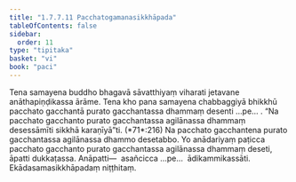 ```yaml
---
title: "1.7.7.11 Pacchatogamanasikkhāpada"
tableOfContents: false
sidebar:
  order: 11
type: "tipitaka"
basket: "vi"
book: "paci"
---
```



<DynamicBreadcrumb />

<Division number="649" book="paci" e="ch" v="2" p="269">

<Paragraph number="2062" book="paci">
Tena samayena buddho bhagavā sāvatthiyaṃ viharati jetavane anāthapiṇḍikassa ārāme. Tena kho pana samayena chabbaggiyā bhikkhū pacchato gacchantā purato gacchantassa dhammaṃ desenti …pe… .
</Paragraph>

<Paragraph number="2063" book="paci">
<Emphasis>“Na pacchato gacchanto purato gacchantassa agilānassa dhammaṃ desessāmīti sikkhā karaṇīyā”</Emphasis>ti. (*71*:<Emphasis>216</Emphasis>)
</Paragraph>

<Paragraph number="2064" book="paci">
Na pacchato gacchantena purato gacchantassa agilānassa dhammo desetabbo. Yo anādariyaṃ paṭicca pacchato gacchanto purato gacchantassa agilānassa dhammaṃ deseti, āpatti dukkaṭassa.
</Paragraph>

<Paragraph number="2065" book="paci">
Anāpatti—  asañcicca …pe…  ādikammikassāti.

</Paragraph>
</Division>

<Paragraph number="2066" type="center" book="paci">
Ekādasamasikkhāpadaṃ niṭṭhitaṃ.
</Paragraph>